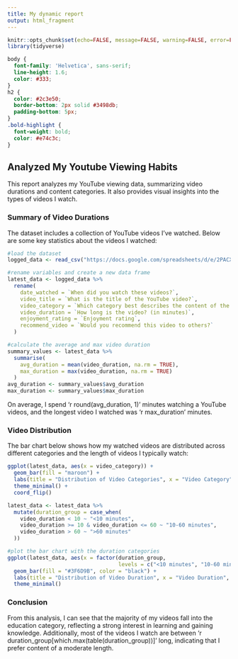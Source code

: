 ---
title: My dynamic report
output: html_fragment
---

```{r setup, include=FALSE}
knitr::opts_chunk$set(echo=FALSE, message=FALSE, warning=FALSE, error=FALSE)
library(tidyverse)
```

```{css}
body {
  font-family: 'Helvetica', sans-serif;
  line-height: 1.6;
  color: #333;
}
h2 {
  color: #2c3e50;
  border-bottom: 2px solid #3498db;
  padding-bottom: 5px;
}
.bold-highlight {
  font-weight: bold;
  color: #e74c3c;
}
```

## Analyzed My Youtube Viewing Habits

This report analyzes my YouTube viewing data, summarizing video durations and content categories. It also provides visual insights into the types of videos I watch.

### Summary of Video Durations

The dataset includes a collection of YouTube videos I've watched. Below are some key statistics about the videos I watched:

```{r}
#load the dataset
logged_data <- read_csv("https://docs.google.com/spreadsheets/d/e/2PACX-1vSrX2I61AkPoUlCu2wAf3B9dHucB0_RgBPiJ7LfXcImY1YU1oXKoAS8v-_WIoUN2qV4OdiyOFsKFdHI/pub?output=csv")

#rename variables and create a new data frame
latest_data <- logged_data %>%
  rename(
    date_watched = `When did you watch these videos?`,
    video_title = `What is the title of the YouTube video?`,
    video_category = `Which category best describes the content of the video?`,
    video_duration = `How long is the video? (in minutes)`,
    enjoyment_rating = `Enjoyment rating`,
    recommend_video = `Would you recommend this video to others?`
  )

#calculate the average and max video duration
summary_values <- latest_data %>%
  summarise(
    avg_duration = mean(video_duration, na.rm = TRUE),
    max_duration = max(video_duration, na.rm = TRUE)
  )
avg_duration <- summary_values$avg_duration
max_duration <- summary_values$max_duration
```

On average, I spend 'r round(avg_duration, 1)' minutes watching a YouTube videos, and the longest video I watched was 'r max_duration' minutes.

### Video Distribution

The bar chart below shows how my watched videos are distributed across different categories and the length of videos I typically watch:

```{r}
ggplot(latest_data, aes(x = video_category)) +
  geom_bar(fill = "maroon") +
  labs(title = "Distribution of Video Categories", x = "Video Category", y = "Count") +
  theme_minimal() +
  coord_flip()
```

```{r}
latest_data <- latest_data %>%
  mutate(duration_group = case_when(
    video_duration < 10 ~ "<10 minutes",
    video_duration >= 10 & video_duration <= 60 ~ "10-60 minutes",
    video_duration > 60 ~ ">60 minutes"
  ))

#plot the bar chart with the duration categories
ggplot(latest_data, aes(x = factor(duration_group,
                                   levels = c("<10 minutes", "10-60 minutes", ">60 minutes")))) +
  geom_bar(fill = "#3F6D9B", color = "black") +
  labs(title = "Distribution of Video Duration", x = "Video Duration", y = "Count") +
  theme_minimal()
```

### Conclusion

From this analysis, I can see that the majority of my videos fall into the education category, reflecting a strong interest in learning and gaining knowledge. Additionally, most of the videos I watch are between 'r duration_group[which.max(table(duration_group))]' long, indicating that I prefer content of a moderate length.
